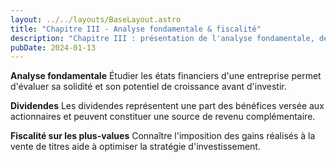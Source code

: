 ```yaml
---
layout: ../../layouts/BaseLayout.astro
title: "Chapitre III - Analyse fondamentale & fiscalité"
description: "Chapitre III : présentation de l'analyse fondamentale, des dividendes et de la fiscalité sur les plus-values."
pubDate: 2024-01-13
---
```


**Analyse fondamentale**
Étudier les états financiers d'une entreprise permet d'évaluer sa solidité et son potentiel de croissance avant d'investir.

**Dividendes**
Les dividendes représentent une part des bénéfices versée aux actionnaires et peuvent constituer une source de revenu complémentaire.

**Fiscalité sur les plus-values**
Connaître l'imposition des gains réalisés à la vente de titres aide à optimiser la stratégie d'investissement.
